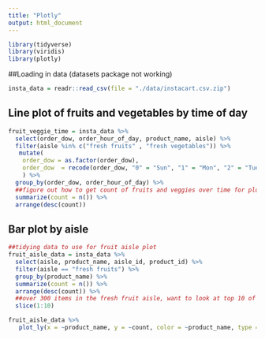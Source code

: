 ```yaml
---
title: "Plotly"
output: html_document
---
```


```r
library(tidyverse)
library(viridis)
library(plotly)
```

##Loading in data (datasets package not working)
```r
insta_data = readr::read_csv(file = "./data/instacart.csv.zip")
```

## Line plot of fruits and vegetables by time of day
```r
fruit_veggie_time = insta_data %>%
  select(order_dow, order_hour_of_day, product_name, aisle) %>%
  filter(aisle %in% c("fresh fruits" , "fresh vegetables")) %>% 
   mutate(
    order_dow = as.factor(order_dow), 
    order_dow  = recode(order_dow, "0" = "Sun", "1" = "Mon", "2" = "Tue", "3" = "Wed", "4" = "Thu", "5" = "Fri", "6" = "Sat")
    ) %>%
  group_by(order_dow, order_hour_of_day) %>% 
  ##figure out how to get count of fruits and veggies over time for plot
  summarize(count = n()) %>%
  arrange(desc(count)) 
```

## Bar plot by aisle
```r
##tidying data to use for fruit aisle plot
fruit_aisle_data = insta_data %>% 
  select(aisle, product_name, aisle_id, product_id) %>% 
  filter(aisle == "fresh fruits") %>% 
  group_by(product_name) %>%
  summarize(count = n()) %>%
  arrange(desc(count)) %>% 
  ##over 300 items in the fresh fruit aisle, want to look at top 10 of them
  slice(1:10)

fruit_aisle_data %>% 
   plot_ly(x = ~product_name, y = ~count, color = ~product_name, type = "bar")
  
```


